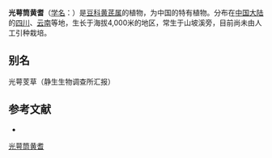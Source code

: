 {{Speciesbox
| name = 光萼筒黄耆
| status = 
| status_system = 
| image =
| genus = Astragalus
| species = levitubus
| authority = Tsai et Yu in Bull.
}}

'''光萼筒黄耆'''（[[学名|学名]]：{{lang|la|''Astragalus levitubus''}}）是[[豆科|豆科]][[黄芪属|黄芪属]]的植物，为中国的特有植物。分布在[[中国大陆|中国大陆]]的[[四川|四川]]、[[云南|云南]]等地，生长于海拔4,000米的地区，常生于山坡溪旁，目前尚未由人工引种栽培。

== 别名 ==
光萼芰草（静生生物调查所汇报）

== 参考文献 ==
<div class="references-small">
* {{cite web| url =http://www.bioinfo.cn/db05/KmzwSpecies.php?action=view&id=15360| title =光萼筒黄耆| work =《中国高等植物数据库全库》| publisher =中国科学院微生物研究所| author =昆明植物研究所| accessdate =2009-02-24| deadurl =yes| archiveurl =https://web.archive.org/web/20160305034439/http://www.bioinfo.cn/db05/KmzwSpecies.php?action=view&id=15360| archivedate =2016-03-05}}
</div>
{{Taxonbar|from=Q10890756}}

[[Category:黄芪属|光萼筒黄耆]]


{{植物小作品}}